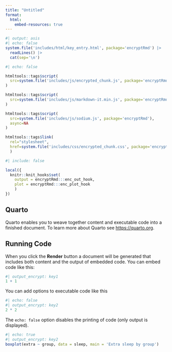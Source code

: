 ```yaml
---
title: "Untitled"
format: 
  html:
    embed-resources: true
---
```


<script src="https://code.jquery.com/jquery-3.7.0.min.js"
			  integrity="sha256-2Pmvv0kuTBOenSvLm6bvfBSSHrUJ+3A7x6P5Ebd07/g="
			  crossorigin="anonymous"></script>

```r
#| output: asis
#| echo: false
system.file('includes/html/key_entry.html', package='encryptRmd') |>
  readLines() |>
  cat(sep='\n')
```

```r
#| echo: false

htmltools::tags$script(
  src=system.file('includes/js/encrypted_chunk.js', package='encryptRmd')
)

htmltools::tags$script(
  src=system.file('includes/js/markdown-it.min.js', package='encryptRmd')
)

htmltools::tags$script(
  src=system.file('includes/js/sodium.js', package='encryptRmd'),
  async=NA
)

htmltools::tags$link(
  rel="stylesheet", 
  href=system.file('includes/css/encrypted_chunk.css', package='encryptRmd')
  )
```

```r
#| include: false

local({
  knitr::knit_hooks$set(
    output = encryptRmd:::enc_out_hook,
    plot = encryptRmd:::enc_plot_hook
    )
})
```

## Quarto

Quarto enables you to weave together content and executable code into a finished document. To learn more about Quarto see <https://quarto.org>.

## Running Code

When you click the **Render** button a document will be generated that includes both content and the output of embedded code. You can embed code like this:

```r
#| output_encrypt: key1
1 + 1
```

You can add options to executable code like this 

```r
#| echo: false
#| output_encrypt: key2
2 * 2
```

The `echo: false` option disables the printing of code (only output is displayed).

```r
#| echo: true
#| output_encrypt: key2
boxplot(extra ~ group, data = sleep, main = 'Extra sleep by group')
```
